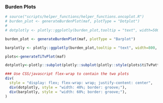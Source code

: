 
### Burden Plots {data-orientation=columns}
```r
# source("scripts/helper_functions/helper_functions.oncoplot.R")
# burden_plot <- generateBurdenPlot(maf, plotType = "Dotplot")
# 
# dotplotly <- plotly::ggplotly(burden_plot,tooltip = "text", width=500, height=600) %>% plotly::layout(yaxis=list(autorange = T,fixedrange= F))

burden_plot <- generateBurdenPlot(maf, plotType = "Barplot")

barplotly <- plotly::ggplotly(burden_plot,tooltip = "text", width=800, height=600) %>% plotly::layout(yaxis=list(autorange = T,fixedrange= F))

plots<-generateTiTvPlot(maf)

dotplotly<-plotly::subplot(plotly::subplot(plotly::style(plots$tiTvPatterns,showlegend = F),plotly::style(plots$TiTv,showlegend = F), nrows = 1, widths = c(0.5, 0.25)),plotly::style(plots$barplot,showlegend = F),nrows = 2) %>% plotly::layout(title = 'Transitions and Transversions plots',margin=list(l = 20,r = 20,b = 20,t = 70))

### Use CSS/javascript flex-wrap to contain the two plots
div(
  style = "display: flex; flex-wrap: wrap; justify-content: center",
  div(dotplotly, style = "width: 40%; border: groove;"),
  div(barplotly, style = "width: 60%; border: groove;"),
)

```

